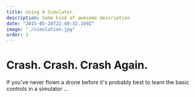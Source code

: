 ```yaml
---
title: Using A Simulator
description: Some kind of awesome description
date: "2015-05-28T22:40:32.169Z"
image: "./simulation.jpg"
order: 2
---
```

# Crash. Crash. Crash Again.

If you've never flown a drone before it's probably best to learn the basic controls in a simulator ...

